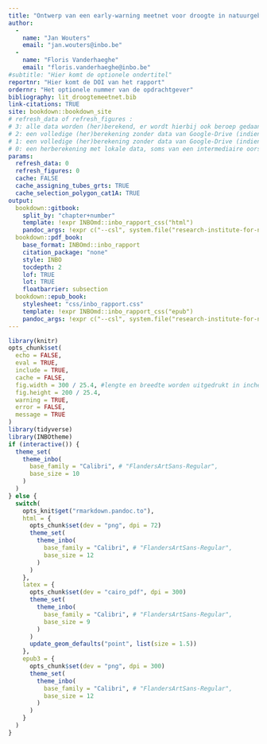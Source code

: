 ```yaml
---
title: "Ontwerp van een early-warning meetnet voor droogte in natuurgebieden"
author: 
  - 
    name: "Jan Wouters"
    email: "jan.wouters@inbo.be"
  - 
    name: "Floris Vanderhaeghe"
    email: "floris.vanderhaeghe@inbo.be"
#subtitle: "Hier komt de optionele ondertitel"
reportnr: "Hier komt de DOI van het rapport"
ordernr: "Het optionele nummer van de opdrachtgever"
bibliography: lit_droogtemeetnet.bib
link-citations: TRUE
site: bookdown::bookdown_site
# refresh_data of refresh_figures :
# 3: alle data worden (her)berekend, er wordt hierbij ook beroep gedaan op bestanden van een Google Drive-map ;  
# 2: een volledige (her)berekening zonder data van Google-Drive (indien data ontbreken worden ze daar wel gedownload) 
# 1: een volledige (her)berekening zonder data van Google-Drive (indien data ontbreken, worden ze daar wel gedownload), echter voor twee tijdslopende berekeningen wordt bij een herberekening de cache gebruikt; 
# 0: een herberekening met lokale data, soms van een intermediaire oorsprong (dit veronderstelt een eerdere run obv deze parameter met waarde 1 of hoger), voor twee tijdslopende berekeningen wordt ook de cache gebruikt 
params:
  refresh_data: 0
  refresh_figures: 0
  cache: FALSE
  cache_assigning_tubes_grts: TRUE
  cache_selection_polygon_cat1A: TRUE
output:
  bookdown::gitbook:
    split_by: "chapter+number"
    template: !expr INBOmd::inbo_rapport_css("html")
    pandoc_args: !expr c("--csl", system.file("research-institute-for-nature-and-forest.csl", package = "INBOmd"))
  bookdown::pdf_book:
    base_format: INBOmd::inbo_rapport
    citation_package: "none"
    style: INBO
    tocdepth: 2
    lof: TRUE
    lot: TRUE
    floatbarrier: subsection
  bookdown::epub_book:
    stylesheet: "css/inbo_rapport.css"
    template: !expr INBOmd::inbo_rapport_css("epub")
    pandoc_args: !expr c("--csl", system.file("research-institute-for-nature-and-forest.csl", package = "INBOmd"))
---
```



```r
library(knitr)
opts_chunk$set(
  echo = FALSE,
  eval = TRUE,
  include = TRUE,
  cache = FALSE,
  fig.width = 300 / 25.4, #lengte en breedte worden uitgedrukt in inches => 150 mm
  fig.height = 200 / 25.4,
  warning = TRUE,
  error = FALSE,
  message = TRUE
)
library(tidyverse)
library(INBOtheme)
if (interactive()) {
  theme_set(
    theme_inbo(
      base_family = "Calibri", # "FlandersArtSans-Regular",
      base_size = 10
    )
  )
} else {
  switch(
    opts_knit$get("rmarkdown.pandoc.to"),
    html = {
      opts_chunk$set(dev = "png", dpi = 72)
      theme_set(
        theme_inbo(
          base_family = "Calibri", # "FlandersArtSans-Regular",
          base_size = 12
        )
      )
    },
    latex = {
      opts_chunk$set(dev = "cairo_pdf", dpi = 300)
      theme_set(
        theme_inbo(
          base_family = "Calibri", # "FlandersArtSans-Regular",
          base_size = 9
        )
      )
      update_geom_defaults("point", list(size = 1.5))
    },
    epub3 = {
      opts_chunk$set(dev = "png", dpi = 300)
      theme_set(
        theme_inbo(
          base_family = "Calibri", # "FlandersArtSans-Regular",
          base_size = 12
        )
      )
    }
  )
}
```
